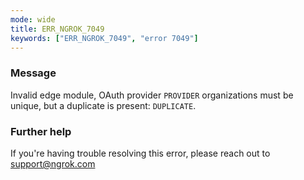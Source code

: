 ```yaml
---
mode: wide
title: ERR_NGROK_7049
keywords: ["ERR_NGROK_7049", "error 7049"]
---
```


### Message

Invalid edge module, OAuth provider `PROVIDER` organizations must be unique, but a duplicate is present: `DUPLICATE`.

### Further help

If you're having trouble resolving this error, please reach out to [support@ngrok.com](mailto:support@ngrok.com?subject=Help%20with%20ERR_NGROK_7049)
